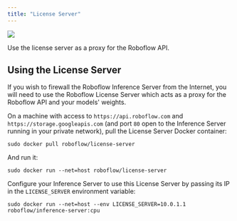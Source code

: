 ```yaml
---
title: "License Server"
---
```


![](/images/deploy/diagram.png)

Use the license server as a proxy for the Roboflow API.

## Using the License Server

If you wish to firewall the Roboflow Inference Server from the Internet, you will need to use the Roboflow License Server which acts as a proxy for the Roboflow API and your models' weights.

On a machine with access to `https://api.roboflow.com` and `https://storage.googleapis.com` (and port `80` open to the Inference Server running in your private network), pull the License Server Docker container:

```
sudo docker pull roboflow/license-server
```

And run it:

```
sudo docker run --net=host roboflow/license-server
```

Configure your Inference Server to use this License Server by passing its IP in the `LICENSE_SERVER` environment variable:

```
sudo docker run --net=host --env LICENSE_SERVER=10.0.1.1 roboflow/inference-server:cpu
```